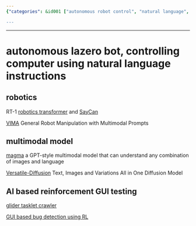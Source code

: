 ```yaml
---
{"categories": &id001 ["autonomous robot control", "natural language", "multimodal models", "Magma", "Versatile-Diffusion", "AI-based reinforcement learning", "GUI testing", "GUIs", "GUI automation"], "category": "Artificial Intelligence", "date": "2023-01-02 21:08:14", "description": "This text explores the concept of autonomous robot control through natural language and advanced multimodal models such as Magma and Versatile-Diffusion. Additionally, it delves into AI-driven reinforcement learning for GUI testing using projects like RT-1, SayCan, VIMA, Glider Tasklet Crawler, and Sadam's RL-based bug detection in GUIs.", "tags": *id001, "title": "autonomous lazero bot, controlling computer using natural language instructions"}

---
```


------

# autonomous lazero bot, controlling computer using natural language instructions

## robotics

RT-1 [robotics transformer](https://github.com/google-research/robotics_transformer) and [SayCan](https://github.com/google-research/google-research/blob/master/saycan/README.md)

[VIMA](https://github.com/vimalabs/VIMA) General Robot Manipulation with Multimodal Prompts

## multimodal model

[magma](https://github.com/Aleph-Alpha/magma) a GPT-style multimodal model that can understand any combination of images and language

[Versatile-Diffusion](https://github.com/SHI-Labs/Versatile-Diffusion) Text, Images and Variations All in One Diffusion Model

## AI based reinforcement GUI testing

[glider tasklet crawler](https://github.com/microsoft/glider_tasklet_crawler)

[GUI based bug detection using RL](https://github.com/sadam-99/GUI-Based-Bug-Detection-using-Reinforcement-Learning)

